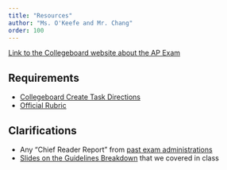 ```yaml
---
title: "Resources"
author: "Ms. O'Keefe and Mr. Chang"
order: 100
---
```


[Link to the Collegeboard website about the AP Exam](https://apcentral.collegeboard.org/courses/ap-computer-science-principles/exam)

## Requirements

- [Collegeboard Create Task Directions](https://drive.google.com/file/d/1GLuJu800yzDJiIChqauqX8Cl8E0zx9aH/view)
- [Official Rubric](https://apcentral.collegeboard.org/media/pdf/ap22-sg-computer-science-principles.pdf)

## Clarifications

- Any "Chief Reader Report" from [past exam administrations](https://apcentral.collegeboard.org/courses/ap-computer-science-principles/exam/past-exam-questions)
- [Slides on the Guidelines Breakdown](https://docs.google.com/presentation/d/1xb7R5LLkVkwQ_Dy3s3sQUIzDznFt5zeh1xJIkcBRmEU/edit#slide=id.p) that we covered in class
